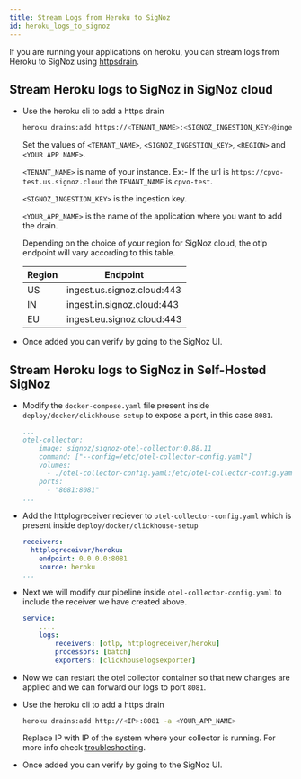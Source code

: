 ```yaml
---
title: Stream Logs from Heroku to SigNoz
id: heroku_logs_to_signoz
---
```


If you are running your applications on heroku, you can stream logs from Heroku to SigNoz using [httpsdrain](https://devcenter.heroku.com/articles/log-drains#https-drains).


## Stream Heroku logs to SigNoz in SigNoz cloud

* Use the heroku cli to add a https drain
    ```sh
    heroku drains:add https://<TENANT_NAME>:<SIGNOZ_INGESTION_KEY>@ingest.<REGION>.signoz.cloud:443/logs/heroku -a <YOUR_APP_NAME>
    ```

  Set the values of `<TENANT_NAME>`,  `<SIGNOZ_INGESTION_KEY>`, `<REGION>` and `<YOUR APP NAME>`.

  `<TENANT_NAME>` is name of your instance. Ex:- If the url is `https://cpvo-test.us.signoz.cloud` the `TENANT_NAME` is `cpvo-test`.

  `<SIGNOZ_INGESTION_KEY>` is the ingestion key.

  `<YOUR_APP_NAME>` is the name of the application where you want to add the drain.

  
  Depending on the choice of your region for SigNoz cloud, the otlp endpoint will vary according to this table.

  | Region | Endpoint                   |
  | ------ | -------------------------- |
  | US     | ingest.us.signoz.cloud:443 |
  | IN     | ingest.in.signoz.cloud:443 |
  | EU     | ingest.eu.signoz.cloud:443 |

* Once added you can verify by going to the SigNoz UI.


## Stream Heroku logs to SigNoz in Self-Hosted SigNoz

* Modify the `docker-compose.yaml` file present inside `deploy/docker/clickhouse-setup` to expose a port, in this case `8081`.
    ```yaml {8}
    ...
    otel-collector:
        image: signoz/signoz-otel-collector:0.88.11
        command: ["--config=/etc/otel-collector-config.yaml"]
        volumes:
          - ./otel-collector-config.yaml:/etc/otel-collector-config.yaml
        ports:
          - "8081:8081"
    ...
    ```

* Add the httplogreceiver reciever to `otel-collector-config.yaml` which is present inside `deploy/docker/clickhouse-setup`
    ```yaml {2-10}
    receivers:
      httplogreceiver/heroku:
        endpoint: 0.0.0.0:8081
        source: heroku
    ...
    ```

* Next we will modify our pipeline inside `otel-collector-config.yaml` to include the receiver we have created above.
    ```yaml {4}
    service:
        ....
        logs:
            receivers: [otlp, httplogreceiver/heroku]
            processors: [batch]
            exporters: [clickhouselogsexporter]
    ```

* Now we can restart the otel collector container so that new changes are applied and we can forward our logs to port `8081`.

* Use the heroku cli to add a https drain
    ```sh
    heroku drains:add http://<IP>:8081 -a <YOUR_APP_NAME>
    ```
    Replace IP with IP of the system where your collector is running.
    For more info check [troubleshooting](/docs/install/troubleshooting#signoz-otel-collector-address-grid). 
* Once added you can verify by going to the SigNoz UI.